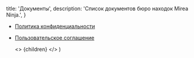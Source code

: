 
  title: 'Документы',
  description: 'Список документов бюро находок Mirea Ninja.',
}

- [Политика конфиденциальности](/docs/privacy-policy)
- [Пользовательское соглашение](/docs/terms-of-use)

  <>
    <DocsSeo title={meta.title} description={meta.description} />
    <DynamicDocsLayout title={meta.title}>{children}</DynamicDocsLayout>
  </>
)
